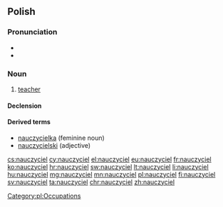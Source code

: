 ==Polish==

===Pronunciation===
* {{IPA|[nauˈt͡ʂɨt͡ɕɛl]|lang=pl}}
* {{audio|Pl-nauczyciel.ogg|Audio}}

===Noun===
{{pl-noun|m}}

# [[teacher]]

====Declension====
{{pl-decl-noun-masc-pers|nauczycie|l|nauczyciele}}

====Derived terms====
* [[nauczycielka]] (feminine noun)
* [[nauczycielski]] (adjective)

[[Category:pl:Occupations]]

[[cs:nauczyciel]]
[[cy:nauczyciel]]
[[el:nauczyciel]]
[[eu:nauczyciel]]
[[fr:nauczyciel]]
[[ko:nauczyciel]]
[[hr:nauczyciel]]
[[sw:nauczyciel]]
[[lt:nauczyciel]]
[[li:nauczyciel]]
[[hu:nauczyciel]]
[[mg:nauczyciel]]
[[mn:nauczyciel]]
[[pl:nauczyciel]]
[[fi:nauczyciel]]
[[sv:nauczyciel]]
[[ta:nauczyciel]]
[[chr:nauczyciel]]
[[zh:nauczyciel]]